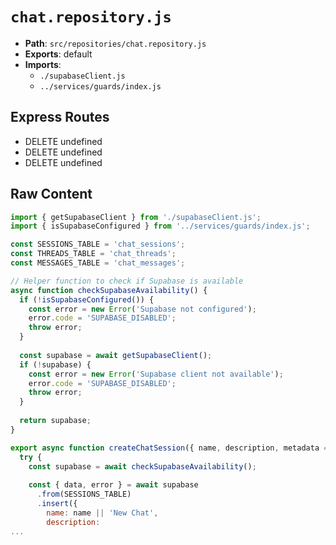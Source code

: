 # `chat.repository.js`

- **Path**: `src/repositories/chat.repository.js`
- **Exports**: default
- **Imports**:
  - `./supabaseClient.js`
  - `../services/guards/index.js`

## Express Routes
- DELETE undefined
- DELETE undefined
- DELETE undefined

## Raw Content

```js
import { getSupabaseClient } from './supabaseClient.js';
import { isSupabaseConfigured } from '../services/guards/index.js';

const SESSIONS_TABLE = 'chat_sessions';
const THREADS_TABLE = 'chat_threads';
const MESSAGES_TABLE = 'chat_messages';

// Helper function to check if Supabase is available
async function checkSupabaseAvailability() {
  if (!isSupabaseConfigured()) {
    const error = new Error('Supabase not configured');
    error.code = 'SUPABASE_DISABLED';
    throw error;
  }
  
  const supabase = await getSupabaseClient();
  if (!supabase) {
    const error = new Error('Supabase client not available');
    error.code = 'SUPABASE_DISABLED';
    throw error;
  }
  
  return supabase;
}

export async function createChatSession({ name, description, metadata = {} } = {}) {
  try {
    const supabase = await checkSupabaseAvailability();
    
    const { data, error } = await supabase
      .from(SESSIONS_TABLE)
      .insert({
        name: name || 'New Chat',
        description:
...
```
